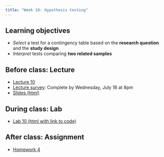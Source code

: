 ```yaml
---
title: "Week 10: Hypothesis testing"
---
```


## Learning objectives

* *Select* a test for a contingency table based on the **research question** and the **study design**
* *Interpret* tests comparing **two related samples**


## Before class: Lecture 

* [Lecture 10](https://youtu.be/kMkbeZu3i1s){target="_blank"} 
* [Lecture survey](https://forms.gle/RKBZVF99VTrXkyHAA){target="_blank"}: Complete by Wednesday, July 18 at 8pm
* [Slides (html)](../slides/BTS510-24-10.qmd){target="_blank"}
    
## During class: Lab

* [Lab 10 (html with link to code)](../lab/BTS510-24-lab10.qmd){target="_blank"}

## After class: Assignment

* [Homework 4](../assignments/hw4.qmd){target="_blank"}

